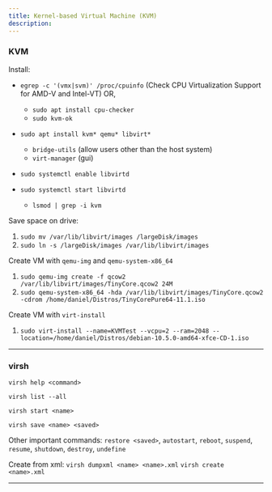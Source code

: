 ```yaml
---
title: Kernel-based Virtual Machine (KVM)
description:
---
```


### KVM

Install:
- `egrep -c '(vmx|svm)' /proc/cpuinfo` (Check CPU Virtualization Support for AMD-V and Intel-VT)
	OR,
	- `sudo apt install cpu-checker`
	- `sudo kvm-ok`


- `sudo apt install kvm* qemu* libvirt*` 
	- `bridge-utils` (allow users other than the host system)
	- `virt-manager` (gui)
- `sudo systemctl enable libvirtd`
- `sudo systemctl start libvirtd`
	- `lsmod | grep -i kvm` 

Save space on drive:
1. `sudo mv /var/lib/libvirt/images /largeDisk/images`
2. `sudo ln -s /largeDisk/images /var/lib/libvirt/images`

Create VM with `qemu-img` and `qemu-system-x86_64`
1. `sudo qemu-img create -f qcow2 /var/lib/libvirt/images/TinyCore.qcow2 24M`
2. `sudo qemu-system-x86_64 -hda /var/lib/libvirt/images/TinyCore.qcow2 -cdrom /home/daniel/Distros/TinyCorePure64-11.1.iso`

Create VM with `virt-install` 

1. `sudo virt-install --name=KVMTest --vcpu=2 --ram=2048 --location=/home/daniel/Distros/debian-10.5.0-amd64-xfce-CD-1.iso`

---
### virsh

`virsh help <command>`

`virsh list --all`

`virsh start <name>`

`virsh save <name> <saved>`

Other important commands:
`restore <saved>`, `autostart`, `reboot`, `suspend`, `resume`, `shutdown`, `destroy`, `undefine`

Create from xml:
`virsh dumpxml <name> <name>.xml`
`virsh create <name>.xml` 

---